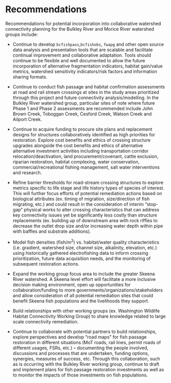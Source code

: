 # Recommendations

Recommendations for potential incorporation into collaborative watershed connectivity planning for the Bulkley River and Morice River watershed groups include:


 * Continue to develop `bcfishpass`,`bcfishobs`, `fwapg` and other open source data analysis and presentation tools that are scalable and facilitate continual improvement and collaborative adaptation.  Tools should continue to be flexible and well documented to allow the future incorporation of alternative fragmentation indicators, habitat gain/value metrics, watershed sensitivity indicators/risk factors and information sharing formats.
 
 * Continue to conduct fish passage and habitat confirmation assessments at road and rail stream crossings at sites in the study areas prioritized through this project and future connectivity analysis/modelling. In the Bulkley River watershed group, particular sites of note where future Phase 1 and Phase 2 assessments are recommended include John Brown Creek, Toboggan Creek, Cesford Creek, Watson Creek and Ailport Creek.
 
 * Continue to acquire funding to procure site plans and replacement designs for structures collaboratively identified as high priorities for restoration. Explore cost benefits and ethics of crossing structure upgrades alongside the cost benefits and ethics of alternative alternative investment activities including transportation corridor relocation/deactivation, land procurement/covenant, cattle exclusion, riparian restoration, habitat complexing, water conservation, commercial/recreational fishing management, salt water interventions and research.
 
 * Refine barrier thresholds for road-stream crossing structures to explore metrics specific to life stage and life history types of species of interest. This will further focus efforts of potential remediation actions based on biological attributes (ex. timing of migration, size/direction of fish migrating, etc.) and could result in the consideration of interim "stop-gap" physical works to alter crossing characteristics that can address key connectivity issues yet be significantly less costly than structure replacements (ex. building up of downstream area with rock riffles to decrease the outlet drop size and/or increasing water depth within pipe with baffles and substrate additions).
 
 * Model fish densities (fish/m^2^) vs. habitat/water quality characteristics (i.e. gradient, watershed size, channel size, alkalinity, elevation, etc.) using historically gathered electrofishing data to inform crossing prioritization, future data acquisition needs, and the monitoring of subsequent restoration actions.
 
 * Expand the working group focus area to include the greater Skeena River watershed.  A Skeena level effort will facilitate a more inclusive decision making environment, open up opportunities for collaboration/funding to more governments/organizations/stakeholders and allow consideration of all potential remediation sites that could benefit Skeena fish populations and the livelihoods they support.
 
 * Build relationships with other working groups (ex. Washington Wildlife Habitat Connectivity Working Group) to share knowledge related to large scale connectivity remediation.
 
 * Continue to collaborate with potential partners to build relationships, explore perspectives and develop “road maps” for fish passage restoration in different situations (MoT roads, rail lines, permit roads of different usages, FSRs, etc.) – documenting the people involved, discussions and processes that are undertaken, funding options, synergies, measures of success, etc. Through this collaboration, such as is occurring with the Bulkley River working group, continue to draft and implement plans for fish passage restoration investments as well as to monitor the impacts of those investments on fish populations.
